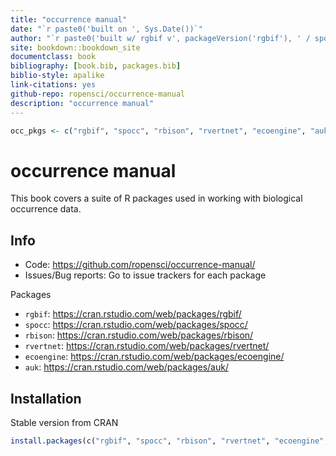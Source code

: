 ```yaml
---
title: "occurrence manual"
date: "`r paste0('built on ', Sys.Date())`"
author: "`r paste0('built w/ rgbif v', packageVersion('rgbif'), ' / spocc v', packageVersion('spocc'), ' / rbison v', packageVersion('rbison'))`"
site: bookdown::bookdown_site
documentclass: book
bibliography: [book.bib, packages.bib]
biblio-style: apalike
link-citations: yes
github-repo: ropensci/occurrence-manual
description: "occurrence manual"
---
```


```r
occ_pkgs <- c("rgbif", "spocc", "rbison", "rvertnet", "ecoengine", "auk")
```

# occurrence manual

This book covers a suite of R packages used in working with biological 
occurrence data.

## Info

* Code: <https://github.com/ropensci/occurrence-manual/>
* Issues/Bug reports: Go to issue trackers for each package

Packages

* `rgbif`: <https://cran.rstudio.com/web/packages/rgbif/>
* `spocc`: <https://cran.rstudio.com/web/packages/spocc/>
* `rbison`: <https://cran.rstudio.com/web/packages/rbison/>
* `rvertnet`: <https://cran.rstudio.com/web/packages/rvertnet/>
* `ecoengine`: <https://cran.rstudio.com/web/packages/ecoengine/>
* `auk`: <https://cran.rstudio.com/web/packages/auk/>


## Installation

Stable version from CRAN

```r
install.packages(c("rgbif", "spocc", "rbison", "rvertnet", "ecoengine", "auk"))
```
